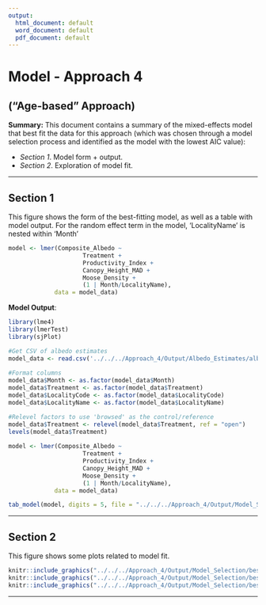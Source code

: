 ```yaml
---
output:
  html_document: default
  word_document: default
  pdf_document: default
---
```


# Model - Approach 4
## ("Age-based" Approach)

**Summary:**
This document contains a summary of the mixed-effects model that best fit the data for this approach (which was chosen through a model selection process and identified as the model with the lowest AIC value):

* *Section 1*. Model form + output.
* *Section 2*. Exploration of model fit.

***

## Section 1
This figure shows the form of the best-fitting model, as well as a table with model output. For the random effect term in the model, 'LocalityName' is nested within 'Month'
  
```r
model <- lmer(Composite_Albedo ~
                     Treatment + 
                     Productivity_Index +
                     Canopy_Height_MAD +
                     Moose_Density +
                     (1 | Month/LocalityName),
             data = model_data)

```

**Model Output**:

```r

library(lme4)
library(lmerTest)
library(sjPlot)

#Get CSV of albedo estimates
model_data <- read.csv('../../../Approach_4/Output/Albedo_Estimates/albedo_estimates_approach_4.csv', header = TRUE)
                
#Format columns
model_data$Month <- as.factor(model_data$Month)
model_data$Treatment <- as.factor(model_data$Treatment)
model_data$LocalityCode <- as.factor(model_data$LocalityCode)
model_data$LocalityName <- as.factor(model_data$LocalityName)

#Relevel factors to use 'browsed' as the control/reference
model_data$Treatment <- relevel(model_data$Treatment, ref = "open")
levels(model_data$Treatment)
                
model <- lmer(Composite_Albedo ~
                     Treatment + 
                     Productivity_Index +
                     Canopy_Height_MAD +
                     Moose_Density +
                     (1 | Month/LocalityName),
             data = model_data)

tab_model(model, digits = 5, file = "../../../Approach_4/Output/Model_Selection/model_approach_4.html")

```

***

\pagebreak

## Section 2
This figure shows some plots related to model fit.

```r

knitr::include_graphics("../../../Approach_4/Output/Model_Selection/best_model_fitted_actual_approach_4.png")
knitr::include_graphics("../../../Approach_4/Output/Model_Selection/best_model_residuals_hist_approach_4.png")
knitr::include_graphics("../../../Approach_4/Output/Model_Selection/best_model_residuals_approach_4.png")

```

***
